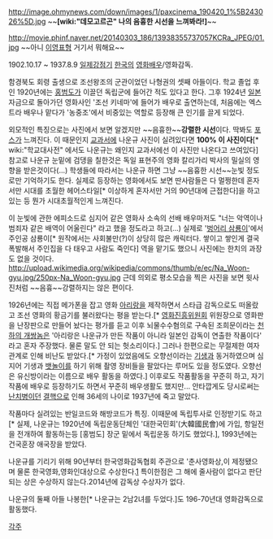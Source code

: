 http://image.ohmynews.com/down/images/1/paxcinema_190420_1%5B243026%5D.jpg
~~'''[wiki:"데모고르곤" 나의 음흉한 시선을 느껴봐라!]'''~~

http://movie.phinf.naver.net/20140303_186/13938355737057KCRa_JPEG/01.jpg
~~아니 [[이영표]]형 거기서 뭐해요~~

1902.10.17 ~ 1937.8.9
[[일제강점기]] [[한국]]의 [[영화]]배우/영화감독.

함경북도 회령 출생으로 조선왕조의 군관이었던 나형권의 셋째 아들이다. 학교 졸업 후인 1920년에는 [[홍범도]]가 이끌던 독립군에 들어간 적도 있다고 한다. 그후 1924년 [[일본]] 자금으로 돌아가던 영화사인 '조선 키네마'에 들어가 배우로 출연하는데, 처음에는 엑스트라 배우나 맡다가 '농중조'에서 비중있는 역할로 등장해 큰 인기를 끌게 되었다.

외모적인 특징으로는 사진에서 보면 알겠지만 ~~음흉한~~'''강렬한 시선'''이다. 딱봐도 [[포스]]가 느껴진다. 이 때문인지 [[교과서]]에 나운규 사진이 실려있다면 '''100% 이 사진이다'''[* wiki:"학교대사전" 에서도 나운규는 왜인지 교과서에선 이 사진만 나온다고 쓰여있다] 참고로 나운규 눈밑에 검댕을 칠한것은 독일 표현주의 영화 칼리가리 박사의 밀실의 영향을 받은것이다(...)  학생들에 따라서는 나운규 하면 그냥 ~~음흉한 시선~~눈빛 정도로만 기억하기도 한다. 실제로 등장하는 영화에서도 보면 딴사람들은 다 멀쩡한데 혼자서만 시대를 초월한 헤어스타일[* 이상하게 혼자서만 거의 90년대에 근접한다]을 하고 있는 등 뭔가 시대초월적인게 느껴진다.

이 눈빛에 관한 에피소드로 심지어 같은 영화사 소속의 선배 배우마저도 "너는 악역이나 범죄자 같은 배역이 어울린다" 라고 했을 정도라고 하고(...) 실제로 '[[벙어리 삼룡이]]'에서 주인공 삼룡이[* 원작에서는 사회불만(?)이 상당히 많은 캐릭터다. 쌓이고 쌓인게 결국 폭발해서 주인집을 다 태우고 사람도 죽인다] 역을 맡기도 했으니 사진에는 한치의 과장도 없을 것이다. 
http://upload.wikimedia.org/wikipedia/commons/thumb/e/ec/Na_Woon-gyu.jpg/250px-Na_Woon-gyu.jpg
근데 의외로 평소모습을 찍은 사진을 보면 윗사진처럼 ~~음흉~~강렬하지는 않은 편이다.

1926년에는 직접 메가폰을 잡고 영화 [[아리랑]]을 제작하면서 스타급 감독으로도 떠올랐고 조선 영화의 황금기를 불러왔다는 평을 받는다.[* [[영화진흥위원회]] 위원장으로 영화판을 난장판으로 만들어 놨다는 평가를 듣고 이후 뇌물수수혐의로 구속된 조희문이라는 [[천하의 개쌍놈]]은 '아리랑은 나운규가 만든 작품이 아니라 일본인 감독이 연출한 작품이다' 라고 혼자 주장했다. 물론 말도 안 되는 헛소리이다.] 그러나 한편으로는 무절제한 여자관계로 인해 비난도 받았다.[* 가정이 있었음에도 오향선이라는 [[기생]]과 동거하였으며 심지어 기생과 [[뱃놀이]]를 하기 위해 촬영 장비들을 팔았다는 루머도 있을 정도였다. 오향선은 유신방이라는 이름으로 배우 활동을 하였다.]  이후로도 작품활동을 꾸준히 하고, 자기 작품에 배우로 등장하기도 하면서 꾸준히 배우생활도 했지만... 안타깝게도 당시로써는 [[난치병]]이던 [[결핵]]으로 인해 36세의 나이로 1937년에 죽고 말았다. 

작품마다 실려있는 반일코드와 해방코드가 특징. 이때문에 독립투사로 인정받기도 하고[* 실제, 나운규는 1920년에 독립운동단체인 '대한국민회'(大韓國民會)에 가입, 항일전을 전개하여 활동하는등 [홍범도] 장군 밑에서 독립운동 하기도 했었다.], 1993년에는 건국훈장 애국장을 받았다. 

나운규를 기리기 위해 90년부터 한국영화감독협회 주관으로 '춘사영화상,이 제정됐으며 물론 한국영화,영화인대상으로 수상한다.[http://ko.m.wikipedia.org/wiki/춘사영화상]
특이한점은 그 해에 줄사람이 없다고 판단되는 상은 수상하지 않는다.2014년에 감독상 수상자가 없다.

나운규의 둘째 아들 나봉한[* 나운규는 2남2녀를 두었다.]도 196-70년대 영화감독으로 활동했다. 

[[각주]]

